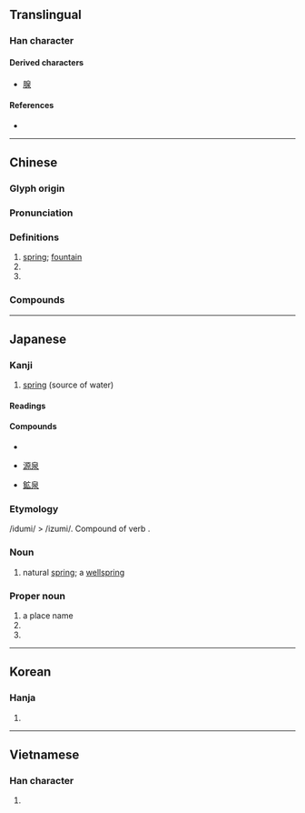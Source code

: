 {{character info/new}}
==Translingual==

===Han character===
{{Han char|rn=85|rad=水|as=05|sn=9|four=26232|canj=HAE|ids=⿱白水}}

====Derived characters====
* [[腺]]

====References====
* {{Han ref|kx=0615.120|dkj=17274|dj=1009.090|hdz=31576.100|uh=6CC9|ud=27849|bh=AC75|bd=44149}}

----

==Chinese==
{{zh-forms}}

===Glyph origin===
{{Han etym}}

===Pronunciation===
{{zh-pron
|m=quán
|c=cyun4
|h=pfs=chhièn
|mn=chôaⁿ/choân
|mn_note=chôaⁿ - vernacular; choân - literary
|mn-t=zuan5
|mc=y
|oc=y
|cat=n,pn
}}

===Definitions===
{{zh-hanzi}}

# [[spring]]; [[fountain]]
# {{n-g|an ancient type of coin}}
# {{zh-short|泉州|[[Quanzhou]]}}

===Compounds===
{{zh-der|溫泉|噴泉|泉水|泉眼|泉源|源泉|黃泉|礦泉|礦泉水|九泉|冷泉|山泉|息影林泉|思如湧泉|思如泉湧|冽泉|思若湧泉|廉泉|平泉莊|寒泉之思|奔泉|寶泉局|乳泉|三泉|不飲盜泉|下泉|沸泉|泉扃|泉貝|盜泉寧渴|渴驥奔泉|泉湧|泉石|操瓶湧泉|泉幣文字|淵泉|泉州|毖泉|澧泉|泉壤|泉臺|泉幣|流泉|濆泉|泉路|萬斛泉源|淚如泉湧|碧落黃泉|硫磺泉|泉世|盜泉|氿泉|甘泉必竭|甘泉|泉石膏肓|玻璃泉|文思泉湧|石泉|清泉|火然泉達|瀵泉|林泉|溫泉浴|源泉萬斛|湧泉|泉下|水泉|玉泉|湯泉|窮泉|泉脈|龍泉窯|趵突泉詩|貨泉|龍泉|酒泉|間歇噴泉|間歇泉|誓泉之譏|鹽泉|言泉|趵突泉|飛泉|阪泉|馬跑泉|重泉|醴泉|荒漠甘泉|貪泉酌飲|謀如湧泉}}

----

==Japanese==

===Kanji===
{{ja-kanji|grade=6|rs=水05}}

# [[spring]] (source of water)

====Readings====
{{ja-readings
|goon=ぜん
|kanon=せん
|kun=いずみ-<いづみ-
}}

====Compounds====
{{top3}}
* {{ja-r|温泉|gloss=hot spring|おんせん}}
{{mid3}}
* [[源泉]]
{{mid3}}
* [[鉱泉]]
{{bottom}}

===Etymology===
/idumi/ > /izumi/. Compound of verb {{compound|出ず|tr1=izu|t1=to come out|水|tr2=mi|t2=water|lang=ja}}.

===Noun===
{{ja-noun|いずみ|hhira=いづみ}}

# natural [[spring]]; a [[wellspring]]

===Proper noun===
{{ja-pos|いずみ|proper|hhira=いづみ}}

# a place name
# {{surname|lang=ja|sort=いずみ}}
# {{given name|unisex|lang=ja|sort=いずみ}}

----

==Korean==

===Hanja===
{{ko-hanja|hangeul=천|eumhun=|rv=cheon|mr=ch'ŏn|y=chen}}

# {{defn|lang=ko|sort=水05}}

----

==Vietnamese==

===Han character===
{{vi-hantu|[[tuyền]]|rs=水05}}

# {{defn|lang=vi|sort=水05}}